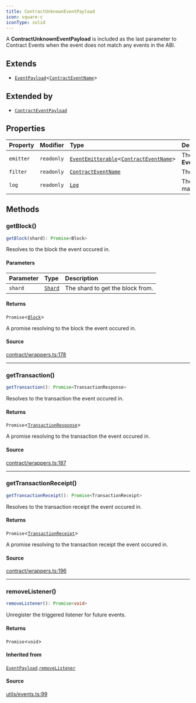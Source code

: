 ```yaml
---
title: ContractUnknownEventPayload
icon: square-c
iconType: solid
---
```


A **ContractUnknownEventPayload** is included as the last parameter to Contract Events when the event does not match
any events in the ABI.

## Extends

- [`EventPayload`](/content/classes/EventPayload)\<[`ContractEventName`](/content/type-aliases/ContractEventName)\>

## Extended by

- [`ContractEventPayload`](/content/classes/ContractEventPayload)

## Properties

| Property | Modifier | Type | Description | Inherited from |
| :------ | :------ | :------ | :------ | :------ |
| `emitter` | `readonly` | [`EventEmitterable`](/content/interfaces/EventEmitterable)\<[`ContractEventName`](/content/type-aliases/ContractEventName)\> | The **EventEmitterable**. | [`EventPayload`](/content/classes/EventPayload).`emitter` |
| `filter` | `readonly` | [`ContractEventName`](/content/type-aliases/ContractEventName) | The event filter. | [`EventPayload`](/content/classes/EventPayload).`filter` |
| `log` | `readonly` | [`Log`](/content/classes/Log) | The log with no matching events. | - |

## Methods

### getBlock()

```ts
getBlock(shard): Promise<Block>
```

Resolves to the block the event occured in.

#### Parameters

| Parameter | Type | Description |
| :------ | :------ | :------ |
| `shard` | [`Shard`](/content/enumerations/Shard) | The shard to get the block from. |

#### Returns

`Promise`\<[`Block`](/content/classes/Block)\>

A promise resolving to the block the event occured in.

#### Source

[contract/wrappers.ts:178](https://github.com/dominant-strategies/quais.js/blob/9cd48558df3d21b38e50dd81be3a8b94ee4847f2/src/contract/wrappers.ts#L178)

***

### getTransaction()

```ts
getTransaction(): Promise<TransactionResponse>
```

Resolves to the transaction the event occured in.

#### Returns

`Promise`\<[`TransactionResponse`](/content/type-aliases/TransactionResponse)\>

A promise resolving to the transaction the event occured in.

#### Source

[contract/wrappers.ts:187](https://github.com/dominant-strategies/quais.js/blob/9cd48558df3d21b38e50dd81be3a8b94ee4847f2/src/contract/wrappers.ts#L187)

***

### getTransactionReceipt()

```ts
getTransactionReceipt(): Promise<TransactionReceipt>
```

Resolves to the transaction receipt the event occured in.

#### Returns

`Promise`\<[`TransactionReceipt`](/content/classes/TransactionReceipt)\>

A promise resolving to the transaction receipt the event occured in.

#### Source

[contract/wrappers.ts:196](https://github.com/dominant-strategies/quais.js/blob/9cd48558df3d21b38e50dd81be3a8b94ee4847f2/src/contract/wrappers.ts#L196)

***

### removeListener()

```ts
removeListener(): Promise<void>
```

Unregister the triggered listener for future events.

#### Returns

`Promise`\<`void`\>

#### Inherited from

[`EventPayload`](/content/classes/EventPayload).[`removeListener`](/content/classes/EventPayload#removelistener)

#### Source

[utils/events.ts:99](https://github.com/dominant-strategies/quais.js/blob/9cd48558df3d21b38e50dd81be3a8b94ee4847f2/src/utils/events.ts#L99)
